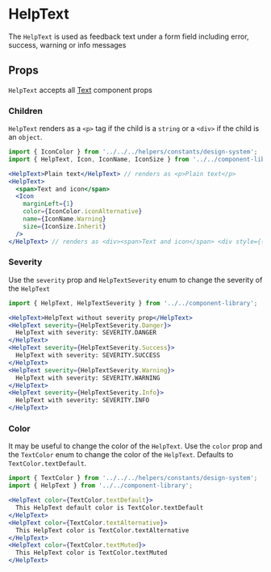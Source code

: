 


# HelpText

The `HelpText` is used as feedback text under a form field including error, success, warning or info messages

<Canvas>
  <Story id="components-componentlibrary-helptext--default-story" />
</Canvas>

## Props

<ArgsTable of={HelpText} />

`HelpText` accepts all [Text](/docs/components-componentlibrary-text--default-story#props) component props

<ArgsTable of={Text} />

### Children

`HelpText` renders as a `<p>` tag if the child is a `string` or a `<div>` if the child is an `object`.

```jsx
import { IconColor } from '../../../helpers/constants/design-system';
import { HelpText, Icon, IconName, IconSize } from '../../component-library';

<HelpText>Plain text</HelpText> // renders as <p>Plain text</p>
<HelpText>
  <span>Text and icon</span>
  <Icon
    marginLeft={1}
    color={IconColor.iconAlternative}
    name={IconName.Warning}
    size={IconSize.Inherit}
  />
</HelpText> // renders as <div><span>Text and icon</span> <div style={{background: icon/warning.svg}} /></div>
```

### Severity

Use the `severity` prop and `HelpTextSeverity` enum to change the severity of the `HelpText`

<Canvas>
  <Story id="components-componentlibrary-helptext--severity-story" />
</Canvas>

```jsx
import { HelpText, HelpTextSeverity } from '../../component-library';

<HelpText>HelpText without severity prop</HelpText>
<HelpText severity={HelpTextSeverity.Danger}>
  HelpText with severity: SEVERITY.DANGER
</HelpText>
<HelpText severity={HelpTextSeverity.Success}>
  HelpText with severity: SEVERITY.SUCCESS
</HelpText>
<HelpText severity={HelpTextSeverity.Warning}>
  HelpText with severity: SEVERITY.WARNING
</HelpText>
<HelpText severity={HelpTextSeverity.Info}>
  HelpText with severity: SEVERITY.INFO
</HelpText>
```

### Color

It may be useful to change the color of the `HelpText`. Use the `color` prop and the `TextColor` enum to change the color of the `HelpText`. Defaults to `TextColor.textDefault`.

<Canvas>
  <Story id="components-componentlibrary-helptext--color-story" />
</Canvas>

```jsx
import { TextColor } from '../../../helpers/constants/design-system';
import { HelpText } from '../../component-library';

<HelpText color={TextColor.textDefault}>
  This HelpText default color is TextColor.textDefault
</HelpText>
<HelpText color={TextColor.textAlternative}>
  This HelpText color is TextColor.textAlternative
</HelpText>
<HelpText color={TextColor.textMuted}>
  This HelpText color is TextColor.textMuted
</HelpText>
```
